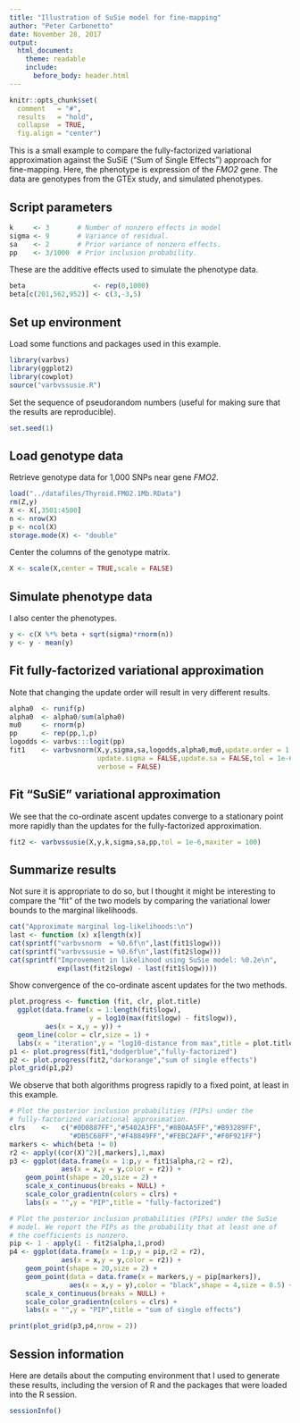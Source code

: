 ```yaml
---
title: "Illustration of SuSie model for fine-mapping"
author: "Peter Carbonetto"
date: November 28, 2017
output:
  html_document:
    theme: readable
    include:
      before_body: header.html
---
```


```r
knitr::opts_chunk$set(
  comment   = "#",
  results   = "hold",
  collapse  = TRUE,
  fig.align = "center")
```

This is a small example to compare the fully-factorized variational
approximation against the SuSiE ("Sum of Single Effects") approach for
fine-mapping. Here, the phenotype is expression of the *FMO2*
gene. The data are genotypes from the GTEx study, and simulated
phenotypes.

## Script parameters

```r
k     <- 3       # Number of nonzero effects in model
sigma <- 9       # Variance of residual.
sa    <- 2       # Prior variance of nonzero effects.
pp    <- 3/1000  # Prior inclusion probability.
```

These are the additive effects used to simulate the
phenotype data.

```r
beta                 <- rep(0,1000)
beta[c(201,562,952)] <- c(3,-3,5)
```

## Set up environment

Load some functions and packages used in this example.

```r
library(varbvs)
library(ggplot2)
library(cowplot)
source("varbvssusie.R")
```

Set the sequence of pseudorandom numbers (useful for making sure
that the results are reproducible).

```r
set.seed(1)
```

## Load genotype data

Retrieve genotype data for 1,000 SNPs near gene *FMO2*.

```r
load("../datafiles/Thyroid.FMO2.1Mb.RData")
rm(Z,y)
X <- X[,3501:4500]
n <- nrow(X)
p <- ncol(X)
storage.mode(X) <- "double"
```

Center the columns of the genotype matrix.

```r
X <- scale(X,center = TRUE,scale = FALSE)
```

## Simulate phenotype data

I also center the phenotypes.

```r
y <- c(X %*% beta + sqrt(sigma)*rnorm(n))
y <- y - mean(y)
```

## Fit fully-factorized variational approximation

Note that changing the update order will result in very different results.

```r
alpha0  <- runif(p)
alpha0  <- alpha0/sum(alpha0)
mu0     <- rnorm(p)
pp      <- rep(pp,1,p)
logodds <- varbvs:::logit(pp)
fit1    <- varbvsnorm(X,y,sigma,sa,logodds,alpha0,mu0,update.order = 1:p,
                      update.sigma = FALSE,update.sa = FALSE,tol = 1e-6,
					  verbose = FALSE)
```

## Fit "SuSiE" variational approximation

We see that the co-ordinate ascent updates converge to a stationary
point more rapidly than the updates for the fully-factorized
approximation.

```r
fit2 <- varbvssusie(X,y,k,sigma,sa,pp,tol = 1e-6,maxiter = 100)
```

## Summarize results

Not sure it is appropriate to do so, but I thought it might be
interesting to compare the "fit" of the two models by comparing
the variational lower bounds to the marginal likelihoods.

```r
cat("Approximate marginal log-likelihoods:\n")
last <- function (x) x[length(x)]
cat(sprintf("varbvsnorm  = %0.6f\n",last(fit1$logw)))
cat(sprintf("varbvssusie = %0.6f\n",last(fit2$logw)))
cat(sprintf("Improvement in likelihood using SuSie model: %0.2e\n",
            exp(last(fit2$logw) - last(fit1$logw))))
```

Show convergence of the co-ordinate ascent updates for the two
methods.

```r
plot.progress <- function (fit, clr, plot.title)
  ggplot(data.frame(x = 1:length(fit$logw),
                    y = log10(max(fit$logw) - fit$logw)),
		 aes(x = x,y = y)) +
  geom_line(color = clr,size = 1) +
  labs(x = "iteration",y = "log10-distance from max",title = plot.title)
p1 <- plot.progress(fit1,"dodgerblue","fully-factorized")
p2 <- plot.progress(fit2,"darkorange","sum of single effects")
plot_grid(p1,p2)
```

We observe that both algorithms progress rapidly to a fixed point, at
least in this example.

```r
# Plot the posterior inclusion probabilities (PIPs) under the
# fully-factorized variational approximation.
clrs    <-   c("#0D0887FF","#5402A3FF","#8B0AA5FF","#B93289FF",
               "#DB5C68FF","#F48849FF","#FEBC2AFF","#F0F921FF")
markers <- which(beta != 0)
r2 <- apply((cor(X)^2)[,markers],1,max)
p3 <- ggplot(data.frame(x = 1:p,y = fit1$alpha,r2 = r2),
             aes(x = x,y = y,color = r2)) +
    geom_point(shape = 20,size = 2) +
    scale_x_continuous(breaks = NULL) +
    scale_color_gradientn(colors = clrs) +
    labs(x = "",y = "PIP",title = "fully-factorized")

# Plot the posterior inclusion probabilities (PIPs) under the SuSie
# model. We report the PIPs as the probability that at least one of
# the coefficients is nonzero.
pip <- 1 - apply(1 - fit2$alpha,1,prod)
p4 <- ggplot(data.frame(x = 1:p,y = pip,r2 = r2),
             aes(x = x,y = y,color = r2)) +
    geom_point(shape = 20,size = 2) +
    geom_point(data = data.frame(x = markers,y = pip[markers]),
               aes(x = x,y = y),color = "black",shape = 4,size = 0.5) +
    scale_x_continuous(breaks = NULL) +
    scale_color_gradientn(colors = clrs) +
    labs(x = "",y = "PIP",title = "sum of single effects")

print(plot_grid(p3,p4,nrow = 2))
```

## Session information

Here are details about the computing environment that I used to
generate these results, including the version of R and the packages that
were loaded into the R session.

```r
sessionInfo()
```
